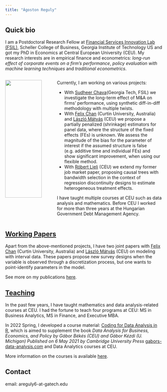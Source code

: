 ```yaml
---
title: "Ágoston Reguly"
---
```



## Quick bio

I am a Postdoctoral Research Fellow at [Financial Services Innovation Lab (FSIL)](https://fintech.gatech.edu/#/), Scheller College of Business, Georgia Institute of Technology US and got my PhD in Economics at Central European University (CEU).
  My research interests are in empirical finance and econometrics: *long-run effect of corporate events on a firm's performance*, *policy evaluation with machine learning techniques* and *traditional econometrics*. 

::: columns
::: {.column width="30%"}

![](images/logo.jpg){width=90%}

:::
::: {.column width="70%"}
Currently, I am working on various projects:   

  - With [Sudheer Chava](https://fintech.gatech.edu/#/people)(Georgia Tech, FSIL) we investigate the long-term effect of M&A on firms' performance, using synthetic diff-in-diff methodology with multiple twists. 
  - With [Felix Chan](https://staffportal.curtin.edu.au/staff/profile/view/felix-chan-885a727c/) (Curtin University, Australia) and [László Mátyás](http://www.personal.ceu.hu/staff/matyas/) (CEU) we propose a partially penalized (shrinkage) estimators for panel data, where the structure of the fixed effects (FEs) is unknown. We assess the magnitude of the bias for the parameter of interest if the assumed structure is false (e.g. additive time and individual FEs) and show significant improvement, when using our flexible method.
  - With [Róbert Lieli](https://sites.google.com/site/robertplieli/) (CEU) we extend my former job market paper, proposing causal trees with bandwidth selection in the context of regression discontinuity designs to estimate heterogeneous treatment effects.  
  
 I have taught multiple courses at CEU such as data analysis and mathematics. Before CEU I worked for more than three years at the Hungarian Government Debt Management Agency.
:::
:::

 

## [Working Papers](./papers.html)

Apart from the above-mentioned projects, I have two joint papers with [Felix Chan](https://staffportal.curtin.edu.au/staff/profile/view/felix-chan-885a727c/) (Curtin University, Australia) and [László Mátyás](http://www.personal.ceu.hu/staff/matyas/) (CEU) on modeling with interval data. These papers propose new survey designs when the variable is observed through a discretization process, but one wants to point-identify parameters in the model.

See more on my publications [here](./papers.html).


## [Teaching](./teaching.html)

In the past few years, I have taught mathematics and data analysis-related courses at CEU. I had the fortune to teach four programs at CEU: MS in Business Analytics, MS in Finance, and Executive MBA.

In 2022 Spring, I developed a course material: [Coding for Data Analysis in R](https://github.com/gabors-data-analysis/da-coding-rstats), which is aimed to supplement the book *Data Analysis for Business, Economics, and Policy by Gábor Békés (CEU) and Gábor Kézdi (U. Michigan) Published on 6 May 2021 by Cambridge University Press* [gabors-data-analysis.com](https://gabors-data-analysis.com/) and Data Analytics courses at CEU.


More information on the courses is available [here](./teaching.html).


## Contact

email: areguly6-at-gatech.edu